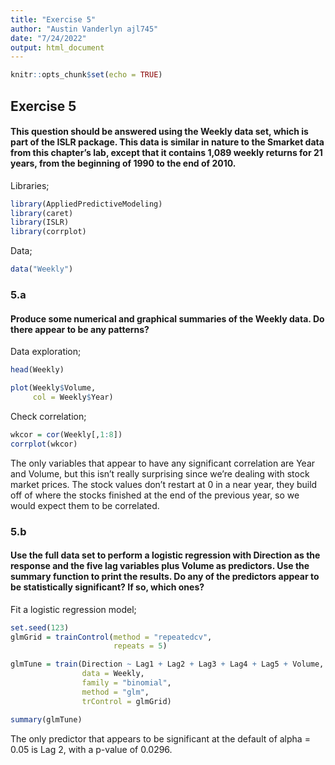```yaml
---
title: "Exercise 5"
author: "Austin Vanderlyn ajl745"
date: "7/24/2022"
output: html_document
---
```


```r
knitr::opts_chunk$set(echo = TRUE)
```

## Exercise 5

#### This question should be answered using the Weekly data set, which is part of the ISLR package. This data is similar in nature to the Smarket data from this chapter's lab, except that it contains 1,089 weekly returns for 21 years, from the beginning of 1990 to the end of 2010.

Libraries;
```r
library(AppliedPredictiveModeling)
library(caret)
library(ISLR)
library(corrplot)
```

Data;
```r
data("Weekly")
```



### 5.a

#### Produce some numerical and graphical summaries of the Weekly data. Do there appear to be any patterns? 

Data exploration;
```r
head(Weekly)
```

```r
plot(Weekly$Volume,
     col = Weekly$Year)
```

Check correlation;
```r
wkcor = cor(Weekly[,1:8])
corrplot(wkcor)
```

The only variables that appear to have any significant correlation are Year and Volume, but this isn't really surprising since we're dealing with stock market prices. The stock values don't restart at 0 in a near year, they build off of where the stocks finished at the end of the previous year, so we would expect them to be correlated.


### 5.b

#### Use the full data set to perform a logistic regression with Direction as the response and the five lag variables plus Volume as predictors. Use the summary function to print the results. Do any of the predictors appear to be statistically significant? If so, which ones?

Fit a logistic regression model;
```r
set.seed(123)
glmGrid = trainControl(method = "repeatedcv",
                       repeats = 5)

glmTune = train(Direction ~ Lag1 + Lag2 + Lag3 + Lag4 + Lag5 + Volume,
                data = Weekly,
                family = "binomial",
                method = "glm",
                trControl = glmGrid)

summary(glmTune)
```

The only predictor that appears to be significant at the default of alpha = 0.05 is Lag 2, with a p-value of 0.0296.


































